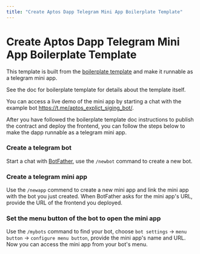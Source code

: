 ```yaml
---
title: "Create Aptos Dapp Telegram Mini App Boilerplate Template"
---
```



# Create Aptos Dapp Telegram Mini App Boilerplate Template

This template is built from the [boilerplate template](https://aptos.dev/en/build/create-aptos-dapp/templates/boilerplate) and make it runnable as a telegram mini app.

See the doc for boilerplate template for details about the template itself. 

You can access a live demo of the mini app by starting a chat with the example bot https://t.me/aptos_explict_siging_bot/.

After you have followed the boilerplate template doc instructions to publish the contract and deploy the frontend, you can follow the steps below to make the dapp runnable as a telegram mini app.

<Steps>

### Create a telegram bot

Start a chat with [BotFather](https://t.me/BotFather), use the `/newbot` command to create a new bot.

### Create a telegram mini app

Use the `/newapp` commend to create a new mini app and link the mini app with the bot you just created. When BotFather asks for the mini app's URL, provide the URL of the frontend you deployed.

### Set the menu button of the bot to open the mini app

Use the `/mybots` command to find your bot, choose `bot settings` -> `menu button` -> `configure menu button`, provide the mini app's name and URL. Now you can access the mini app from your bot's menu.

</Steps>

